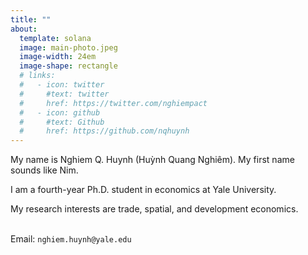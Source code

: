 ```yaml
---
title: ""
about: 
  template: solana
  image: main-photo.jpeg
  image-width: 24em 
  image-shape: rectangle
  # links:
  #   - icon: twitter
  #     #text: twitter
  #     href: https://twitter.com/nghiempact
  #   - icon: github
  #     #text: Github
  #     href: https://github.com/nqhuynh
---
```


My name is Nghiem Q. Huynh (Huỳnh Quang Nghiêm). My first name sounds like Nim.

I am a fourth-year Ph.D. student in economics at Yale University.

My research interests are trade, spatial, and development economics.

\
Email: `nghiem.huynh@yale.edu`
